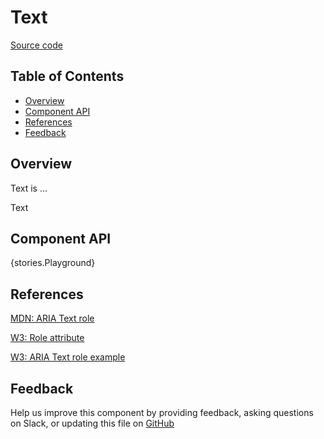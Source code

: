
# Text

[Source code](https://github.com/leemonade/bubbles/tree/main/packages/components/typography/Text)

## Table of Contents

<!-- START doctoc generated TOC please keep comment here to allow auto update -->
<!-- DON'T EDIT THIS SECTION, INSTEAD RE-RUN doctoc TO UPDATE -->

- [Overview](#overview)
- [Component API](#component-api)
- [References](#references)
- [Feedback](#feedback)

## Overview

Text is ...

<ThemeProvider>
  <Text>Text</Text>
</ThemeProvider>

## Component API

<Box>{stories.Playground}</Box>

<Preview>
  <Story id="atoms-typography-text--playground" />
</Preview>

<Props of={Text} />

## References

[MDN: ARIA Text role](https://developer.mozilla.org/en-US/docs/Web/Accessibility/ARIA/Roles/text_role)

[W3: Role attribute](https://www.w3.org/WAI/PF/HTML/wiki/RoleAttribute)

[W3: ARIA Text role example](https://www.w3.org/TR/2016/WD-wai-aria-practices-1.1-20160317/examples/text/text.html)

## Feedback

Help us improve this component by providing feedback, asking questions on Slack, or updating this file on
[GitHub](https://github.com/leemonade/bubbles/edit/main/packages/components/typography/Text.mdx)
